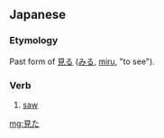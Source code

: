 ==Japanese==
{{ja-kanjitab|見}}

===Etymology===
Past form of [[見る]] ([[みる]], [[miru]], "to see").

===Verb===
{{ja-verb form|みた}}

# [[saw]]

[[mg:見た]]